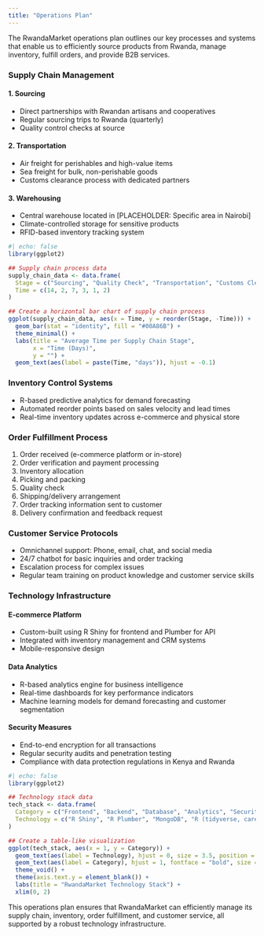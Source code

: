 ```yaml
---
title: "Operations Plan"
---
```


The RwandaMarket operations plan outlines our key processes and systems that enable us to efficiently source products from Rwanda, manage inventory, fulfill orders, and provide B2B services.

### Supply Chain Management

#### 1. Sourcing
- Direct partnerships with Rwandan artisans and cooperatives
- Regular sourcing trips to Rwanda (quarterly)
- Quality control checks at source

#### 2. Transportation
- Air freight for perishables and high-value items
- Sea freight for bulk, non-perishable goods
- Customs clearance process with dedicated partners

#### 3. Warehousing
- Central warehouse located in [PLACEHOLDER: Specific area in Nairobi]
- Climate-controlled storage for sensitive products
- RFID-based inventory tracking system

```r
#| echo: false
library(ggplot2)

## Supply chain process data
supply_chain_data <- data.frame(
  Stage = c("Sourcing", "Quality Check", "Transportation", "Customs Clearance", "Warehousing", "Distribution"),
  Time = c(14, 2, 7, 3, 1, 2)
)

## Create a horizontal bar chart of supply chain process
ggplot(supply_chain_data, aes(x = Time, y = reorder(Stage, -Time))) +
  geom_bar(stat = "identity", fill = "#00A86B") +
  theme_minimal() +
  labs(title = "Average Time per Supply Chain Stage",
       x = "Time (Days)",
       y = "") +
  geom_text(aes(label = paste(Time, "days")), hjust = -0.1)
```

### Inventory Control Systems

- R-based predictive analytics for demand forecasting
- Automated reorder points based on sales velocity and lead times
- Real-time inventory updates across e-commerce and physical store

### Order Fulfillment Process

1. Order received (e-commerce platform or in-store)
2. Order verification and payment processing
3. Inventory allocation
4. Picking and packing
5. Quality check
6. Shipping/delivery arrangement
7. Order tracking information sent to customer
8. Delivery confirmation and feedback request

### Customer Service Protocols

- Omnichannel support: Phone, email, chat, and social media
- 24/7 chatbot for basic inquiries and order tracking
- Escalation process for complex issues
- Regular team training on product knowledge and customer service skills

### Technology Infrastructure

#### E-commerce Platform
- Custom-built using R Shiny for frontend and Plumber for API
- Integrated with inventory management and CRM systems
- Mobile-responsive design

#### Data Analytics
- R-based analytics engine for business intelligence
- Real-time dashboards for key performance indicators
- Machine learning models for demand forecasting and customer segmentation

#### Security Measures
- End-to-end encryption for all transactions
- Regular security audits and penetration testing
- Compliance with data protection regulations in Kenya and Rwanda

```r
#| echo: false
library(ggplot2)

## Technology stack data
tech_stack <- data.frame(
  Category = c("Frontend", "Backend", "Database", "Analytics", "Security", "Cloud Infrastructure"),
  Technology = c("R Shiny", "R Plumber", "MongoDB", "R (tidyverse, caret)", "SSL/TLS, AWS Security", "AWS")
)

## Create a table-like visualization
ggplot(tech_stack, aes(x = 1, y = Category)) +
  geom_text(aes(label = Technology), hjust = 0, size = 3.5, position = position_nudge(x = 0.1)) +
  geom_text(aes(label = Category), hjust = 1, fontface = "bold", size = 3.5, position = position_nudge(x = -0.1)) +
  theme_void() +
  theme(axis.text.y = element_blank()) +
  labs(title = "RwandaMarket Technology Stack") +
  xlim(0, 2)
```

This operations plan ensures that RwandaMarket can efficiently manage its supply chain, inventory, order fulfillment, and customer service, all supported by a robust technology infrastructure.
